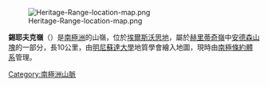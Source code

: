 [[Image:Heritage-Range-location-map.png|thumb]]

{{Coord|79|9|S|85|19|W||display=title}}

'''錫耶夫克嶺'''（{{lang-en|Siefker Ridge}}）是[[南極洲|南極洲]]的山嶺，位於[[埃爾斯沃思地|埃爾斯沃思地]]，屬於[[赫里蒂奇嶺|赫里蒂奇嶺]]中[[安德森山塊|安德森山塊]]的一部分，長10公里，由[[明尼蘇達大學|明尼蘇達大學]]地質學會繪入地圖，現時由[[南極條約體系|南極條約體系]]管理。

{{DEFAULTSORT:Siefker Ridge}}
[[Category:南極洲山脈|Category:南極洲山脈]]


{{EllsworthLand-geo-stub}}